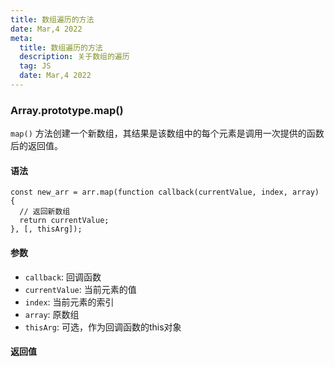 ---
title: 数组遍历的方法
date: Mar,4 2022
meta:
  title: 数组遍历的方法
  description: 关于数组的遍历
  tag: JS
  date: Mar,4 2022
---


<PostHeaderFC title={attributes.title} tag={attributes.meta.tag} date={attributes.meta.date}/>

### Array.prototype.map()

<code>map()</code> 方法创建一个新数组，其结果是该数组中的每个元素是调用一次提供的函数后的返回值。
#### 语法
```JS
const new_arr = arr.map(function callback(currentValue, index, array) {
  // 返回新数组
  return currentValue;
}, [, thisArg]);
```
#### 参数
- `callback`: 回调函数
- `currentValue`: 当前元素的值
- `index`: 当前元素的索引
- `array`: 原数组
- `thisArg`: 可选，作为回调函数的this对象

#### 返回值
